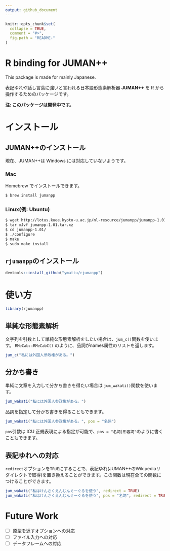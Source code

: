 ```yaml
---
output: github_document
---
```


<!-- README.md is generated from README.Rmd. Please edit that file -->

```r
knitr::opts_chunk$set(
  collapse = TRUE,
  comment = "#>",
  fig.path = "README-"
)
```

# R binding for JUMAN++
This package is made for mainly Japanese.

表記ゆれや話し言葉に強いと言われる日本語形態素解析器 **JUMAN++** を R から操作するためのパッケージです。

**注: このパッケージは開発中です。**

# インストール
## JUMAN++のインストール
現在、JUMAN++は Windows には対応していないようです。

### Mac
Homebrew でインストールできます。

```sh
$ brew install jumanpp
```

### Linux(例: Ubuntu)

```sh
$ wget http://lotus.kuee.kyoto-u.ac.jp/nl-resource/jumanpp/jumanpp-1.01.tar.xz
$ tar xJvf jumanpp-1.01.tar.xz
$ cd jumanpp-1.01/
$ ./configure
$ make
$ sudo make install
```

## `rjumanpp`のインストール
```r
devtools::install_github("ymattu/rjumanpp")
```

# 使い方
```r
library(rjumanpp)
```

## 単純な形態素解析
文字列を引数として単純な形態素解析をしたい場合は、`jum_c()`関数を使います。 `RMeCab::RMeCabC()` のように、品詞がnames属性のリストを返します。
```r
jum_c("私には外国人参政権がある。")
```

## 分かち書き
単純に文章を入力して分かち書きを得たい場合は `jum_wakati()`関数を使います。
```r
jum_wakati("私には外国人参政権がある。")
```

品詞を指定して分かち書きを得ることもできます。
```r
jum_wakati("私には外国人参政権がある。", pos = "名詞")
```

`pos`引数は ICU 正規表現による指定が可能で、`pos = "名詞|形容詞"`のように書くこともできます。

## 表記ゆれへの対応
`redirect`オプションを`TRUE`にすることで、表記ゆれ(JUMAN++のWikipediaリダイレクトで取得)を置き換えることができます。この関数は現在全ての関数につけることができます。

```r
jum_wakati("私はけんさくえんじんぐーぐるを使う", redirect = TRUE)
jum_wakati("私はけんさくえんじんぐーぐるを使う", pos = "名詞", redirect = TRUE)
```

# Future Work
- [ ] 原型を返すオプションへの対応
- [ ] ファイル入力への対応
- [ ] データフレームへの対応
